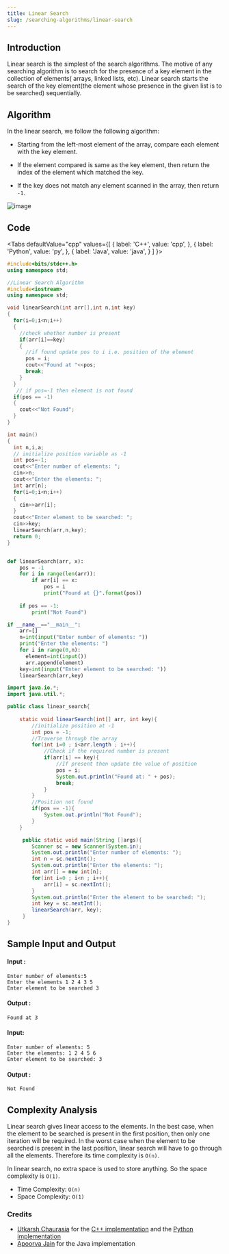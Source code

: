```yaml
---
title: Linear Search
slug: /searching-algorithms/linear-search
---
```


## Introduction

Linear search is the simplest of the search algorithms. The motive of any searching algorithm is to search for the presence of a key element in the collection of elements( arrays, linked lists, etc). Linear search starts the search of the key element(the element whose presence in the given list is to be searched) sequentially. 

## Algorithm

In the linear search, we follow the following algorithm:

* Starting from the left-most element of the array, compare each element with the key element.

* If the element compared is same as the key element, then return the index of the element which matched the key.

* If the key does not match any element scanned in the array, then return `-1`.

![image](https://user-images.githubusercontent.com/70858557/114910727-dcd2e580-9e3b-11eb-8b0f-dd19c5f3a488.PNG)

## Code


<Tabs
  defaultValue="cpp"
  values={[
    { label: 'C++', value: 'cpp', },
    { label: 'Python', value: 'py', },
    { label: 'Java', value: 'java', }
  ]
}>
<TabItem value="cpp">

```cpp
#include<bits/stdc++.h>
using namespace std;

//Linear Search Algorithm
#include<iostream>
using namespace std;

void linearSearch(int arr[],int n,int key)
{
  for(i=0;i<n;i++)    
  {
    //check whether number is present
    if(arr[i]==key)       
    {
      //if found update pos to i i.e. position of the element
      pos = i;       
      cout<<"Found at "<<pos;
      break;       
    }
  }
   // if pos=-1 then element is not found
  if(pos == -1)   
  {
    cout<<"Not Found";
  }
}

int main()
{
  int n,i,a;
  // initialize position variable as -1
  int pos=-1;    
  cout<<"Enter number of elements: ";
  cin>>n;
  cout<<"Enter the elements: ";
  int arr[n];
  for(i=0;i<n;i++)
  {
    cin>>arr[i];
  }
  cout<<"Enter element to be searched: ";
  cin>>key;  
  linearSearch(arr,n,key);
  return 0;
}

```
</TabItem>

<TabItem value="py">

```python   

def linearSearch(arr, x):
    pos = -1
    for i in range(len(arr)):
        if arr[i] == x:
            pos = i
            print("Found at {}".format(pos))
            
    if pos == -1:
        print("Not Found")

if __name__=="__main__":
    arr=[]
    n=int(input("Enter number of elements: "))
    print("Enter the elements: ")
    for i in range(0,n):
      element=int(input())
      arr.append(element)
    key=int(input("Enter element to be searched: "))
    linearSearch(arr,key)

```
</TabItem>

<TabItem value = "java">

```java
import java.io.*;
import java.util.*;

public class linear_search{
    
    static void linearSearch(int[] arr, int key){
        //initialize position at -1
        int pos = -1;
        //Traverse through the array
        for(int i=0 ; i<arr.length ; i++){
            //Check if the required number is present
            if(arr[i] == key){
                //If present then update the value of position
                pos = i;
                System.out.println("Found at: " + pos);
                break;
            }
        }
        //Position not found
        if(pos == -1){
            System.out.println("Not Found");
        }
    } 

     public static void main(String []args){
        Scanner sc = new Scanner(System.in);
        System.out.println("Enter number of elements: ");
        int n = sc.nextInt();
        System.out.println("Enter the elements: ");
        int arr[] = new int[n];        
        for(int i=0 ; i<n ; i++){
            arr[i] = sc.nextInt();
        }
        System.out.println("Enter the element to be searched: ");
        int key = sc.nextInt();
        linearSearch(arr, key);
     }
}

```

</TabItem>

</Tabs>

## Sample Input and Output 

#### Input :

```
Enter number of elements:5
Enter the elements 1 2 4 3 5
Enter element to be searched 3
```
#### Output :
```
Found at 3
```

#### Input: 

```
Enter number of elements: 5 
Enter the elements: 1 2 4 5 6
Enter element to be searched: 3
```
#### Output :

```
Not Found
```

## Complexity Analysis

Linear search gives linear access to the elements. In the best case, when the element to be searched is present in the first position, then only one iteration will be required. In the worst case when the element to be searched is present in the last position, linear search will have to go through all the elements. Therefore its time complexity is `O(n)`.

In linear search, no extra space is used to store anything. So the space complexity is `O(1)`.

* Time Complexity: `O(n)`
* Space Complexity: `O(1)`

### Credits
* [Utkarsh Chaurasia](https://github.com/UtkarshChaurasia) for the [C++ implementation](https://github.com/TesseractCoding/NeoAlgo/blob/master/C-Plus-Plus/search/Linear_Search.cpp) and the [Python implementation](https://github.com/TesseractCoding/NeoAlgo/blob/master/Python/search/Linear_Search.py)
* [Apoorva Jain](https://github.com/apoorva0107) for the Java implementation

